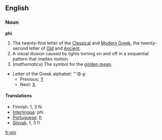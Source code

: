 {{wikipedia}}
==English==

===Noun===
'''phi''' {{IPA|[fai]}} 
# The twenty-first letter of the [[Classical Greek|Classical]] and [[Modern Greek]], the twenty-second letter of [[Old Greek|Old]] and [[Ancient Greek|Ancient]].
# A visual illusion caused by lights turning on and off in a sequential pattern that implies motion.
# (''mathematics'') The symbol for the [[golden mean]].
*Letter of the Greek alphabet: '''&#934; &#966;
**Previous: [[upsilon|&#933;]]
**Next: [[chi|&#935;]]

====Translations====
*Finnish: 1, 3 fii
*[[Interlingua]]: phi
*[[Portuguese]]: [[fi]] {{m}}
*[[Slovak]]: 1, 3 fí

[[fr:phi]]